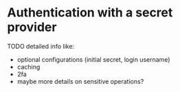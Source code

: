 # Authentication with a secret provider

TODO detailed info like:
- optional configurations (initial secret, login username)
- caching
- 2fa
- maybe more details on sensitive operations?